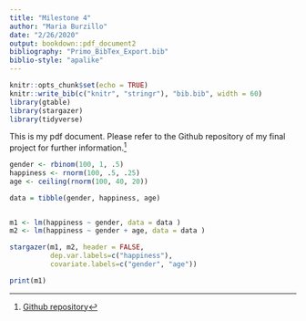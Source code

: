 ```yaml
---
title: "Milestone 4"
author: "Maria Burzillo"
date: "2/26/2020"
output: bookdown::pdf_document2
bibliography: "Primo_BibTex_Export.bib"
biblio-style: "apalike"
---
```


```r
knitr::opts_chunk$set(echo = TRUE)
knitr::write_bib(c("knitr", "stringr"), "bib.bib", width = 60)
library(gtable)
library(stargazer)
library(tidyverse)
```

This is my pdf document. Please refer to the Github repository of my final project for further information.^[[Github repository](https://github.com/mburzillo/final_project)]


```r
gender <- rbinom(100, 1, .5)
happiness <- rnorm(100, .5, .25)
age <- ceiling(rnorm(100, 40, 20))

data = tibble(gender, happiness, age)


m1 <- lm(happiness ~ gender, data = data )
m2 <- lm(happiness ~ gender + age, data = data )

stargazer(m1, m2, header = FALSE,
          dep.var.labels=c("happiness"),
          covariate.labels=c("gender", "age"))

print(m1)
```

